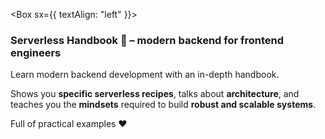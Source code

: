 
<Box sx={{ textAlign: "left" }}>

### Serverless Handbook 📖 – modern backend for frontend engineers

Learn modern backend development with an in-depth handbook.

Shows you **specific serverless recipes**, talks about **architecture**, and teaches you the **mindsets** required to build **robust and scalable systems**.

Full of practical examples ❤️

</Box>

